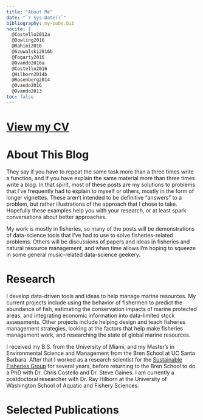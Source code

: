 ```yaml
---
title: "About Me"
date: "`r Sys.Date()`"
bibliography: my-pubs.bib
nocite: |
  @Costello2012a
  @Dowling2016
  @Rahimi2016
  @Szuwalski2016b
  @Fogarty2016
  @Ovando2016a
  @Costello2016
  @Hilborn2014b
  @Rosenberg2014
  @Ovando2016
  @Ovando2013
toc: false
---
```


# [View my CV](https://github.com/DanOvando/weird-fishes/blob/master/static/about/ovando_cv_oct_2020.pdf)

# About This Blog

They say if you have to repeat the same task more than a three times write a function, and if you have explain the same material more than three times write a blog. In that spirit, most of these posts are my solutions to problems that I've frequently had to explain to myself or others, mostly in the form of longer vignettes. These aren't intended to be definitive "answers" to a problem, but rather illustrations of the approach that I chose to take. Hopefully these examples help you with your research, or at least spark conversations about better approaches. 


My work is mostly in fisheries, so many of the posts will be demonstrations of data-science tools that I've had to use to solve fisheries-related problems. Others will be discussions of papers and ideas in fisheries and natural resource management, and when time allows I'm hoping to squeeze in some general music-related data-science geekery. 


# Research

I develop data-driven tools and ideas to help manage marine resources. My current projects include using the behavior of fishermen to predict the abundance of fish, estimating the conservation impacts of marine protected areas, and integrating economic information into data-limited stock assessments. Other projects include helping design and teach fisheries management strategies, looking at the factors that help make fisheries management work, and researching the state of global marine resources.  

I received my B.S. from the University of Miami, and my Master's in Environmental Science and Management from the Bren School at UC Santa Barbara. After that I worked as a research scientist for the [Sustainable Fisheries Group](http://sfg.msi.ucsb.edu/) for several years, before returning to the Bren School to do a PhD with Dr. Chris Costello and Dr. Steve Gaines. I am currently a postdoctoral researcher with Dr. Ray Hilborn at the University of Washington School of Aquatic and Fishery Sciences.


# Selected Publications





